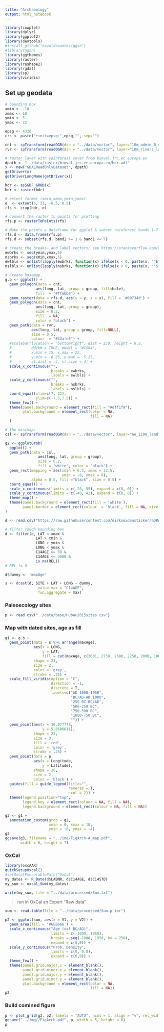 ```yaml
---
title: "Archaeology"
output: html_notebook
---
```


```r
library(cowplot)
library(dplyr)
library(ggplot2)
library(devtools)
#install_github("oswaldosantos/ggsn")
#library(ggsn)
library(ggthemes)
library(raster)
library(reshape2)
library(rgdal)
library(sp)
library(viridis)
```


## Set up geodata

```r
# bounding box
xmin <- -10
xmax <- 10
ymin <- 5
ymax <- 22

epsg <- 4326
crs <- paste("+init=epsg:",epsg,"", sep="")

cnt <- spTransform(readOGR(dsn = "../data/vector", layer="10m_admin_0_countries", verbose = FALSE), CRS( crs))
rvr <- spTransform(readOGR(dsn = "../data/vector", layer="10m_rivers_lake_centerlines", verbose = FALSE), CRS(crs))

# raster layer with rainforest cover from bioval.jrc.ec.europa.eu
dpath <- "../data/raster/bioval.jrc.ec.europa.eu/hdr.adf"
x <- new("GDALReadOnlyDataset", dpath)
getDriver(x)
getDriverLongName(getDriver(x))

hdr <- asSGDF_GROD(x)
hdr <- raster(hdr)

# extent format (xmin,xmax,ymin,ymax)
e  <- extent(6, 23, -8.5, 8.5) 
rfs <- crop(hdr, e) 

# convert the raster to points for plotting
rfs.p <- rasterToPoints(rfs)

# Make the points a dataframe for ggplot & subset rainforest bands 1-7
rfs.d <- data.frame(rfs.p)
rfs.d <- subset(rfs.d, band1 >= 1 & band1 <= 7)

# create the breaks- and label vectors; see https://stackoverflow.com/a/33302968
ewbrks <- seq(ymin,ymax,5)
nsbrks <- seq(xmin,xmax,5)
ewlbls <- unlist(lapply(ewbrks, function(x) ifelse(x < 0, paste(x, "°E"), ifelse(x > 0, paste(x, "°W"),x))))
nslbls <- unlist(lapply(nsbrks, function(x) ifelse(x < 0, paste(x, "°S"), ifelse(x > 0, paste(x, "°N"),x))))

# Create basemap
g.b <- ggplot() + 
  geom_polygon(data = cnt, 
              aes(long, lat, group = group, fill=hole),
              fill  = "#ffebbe") + 
  geom_raster(data = rfs.d, aes(y = y, x = x), fill = '#00734d') + 
  geom_polygon(data = cnt, 
              aes(long, lat, group = group),
              size = 0.2, 
              fill  = NA,  
              color = "black") + 
  geom_path(data = rvr, 
            aes(long, lat, group = group, fill=NULL),
            size = 0.5,   
            colour  = "#44afe3") + 
  #scalebar(location = "bottomright", dist = 250, height = 0.2,
  #         dd2km = TRUE, model = 'WGS84',           
  #         x.min = 15, x.max = 22,
  #         y.min = -6.25, y.max = -5.25, 
  #         st.dist = .4, st.size = 4) +
  scale_x_continuous("", 
                     breaks = ewbrks, 
                     labels = ewlbls) +
  scale_y_continuous("", 
                     breaks = nsbrks, 
                     labels = nslbls) +
  coord_equal(xlim=c(7, 22),
              ylim=c(-7.5,7.5)) + 
  theme_few() + 
  theme(panel.background = element_rect(fill = "#dff1f9"),
        plot.background = element_rect(color = NA, 
                                       fill = NA)
  )

# the minimap:
csl <- spTransform(readOGR(dsn = "../data/vector", layer="ne_110m_land", verbose = FALSE), CRS( crs))

g2 <- ggplotGrob(
  ggplot() + 
  geom_path(data = csl, 
               aes(long, lat, group = group),
               size = 0.2, 
               fill = 'white', color = "black") + 
  geom_rect(mapping = aes(xmin = 6.5, xmax = 22.5, 
                          ymin = -8, ymax = 8), 
            alpha = 0.5, fill ="black", size = 0.5) + 
  coord_equal() + 
  scale_x_continuous(limits = c(-20, 55), expand = c(0, 0)) + 
  scale_y_continuous(limits = c(-40, 42), expand = c(0, 0)) + 
  theme_map() + 
  theme(panel.background = element_rect(fill = 'white'), 
        panel.border = element_rect(colour  = 'black', fill = NA, size = 1))
)
```

```r
d <- read.csv("https://raw.githubusercontent.com/dirkseidensticker/aDRAC/master/data/aDRAC.csv", encoding = "UTF-8")

# filter rough bounding box
d <- filter(d, LAT < xmax & 
              LAT > xmin & 
              LONG > ymin & 
              LONG < ymax &
              C14AGE >= 50 & 
              C14AGE <= 3000 & 
              is.na(REL))
# REL != 0

d$dummy <- 'maxAge'

s <- dcast(d, SITE + LAT + LONG ~ dummy, 
               value.var = "C14AGE", 
               fun.aggregate = max)
```

### Paleoecology sites

```r
p <- read.csv("../data/base/Hubau2015sites.csv")
```


### Map with dated sites, age as fill
```r
g1 <- g.b + 
  geom_point(data = s %>% arrange(maxAge), 
             aes(x = LONG,
                 y = LAT,
                 fill = cut(maxAge, c(3001, 2750, 2500, 2250, 2000, 1000, 0))),
             shape = 21, 
             size = 2, 
             color = 'grey',
             stroke = .25) + 
  scale_fill_viridis(option = "C", 
                     direction = -1, 
                     discrete = T,
                     labels=c("AD 1000-1950",
                              "BC/AD-AD 1000",
                              "250 BC-BC/AD", 
                              "500-250 BC", 
                              "750-500 BC",
                              "1000-750 BC", 
                              "")) + 
  geom_point(aes(x = 10.077778, 
                 y = 5.8586611), 
             shape = 23,
             size = 3, 
             fill = 'red', 
             color = 'grey',
             stroke = .25) + 
  geom_point(data = p, 
             aes(x = Longitude, 
                 y = Latitude), 
             shape = 18,
             size = 2, 
             color = 'black') + 
  guides(fill = guide_legend(title="", 
                             reverse = T,
                             ncol = 2)) + 
  theme(legend.position="top", 
        legend.key = element_rect(colour = NA, fill = NA),
        legend.background = element_rect(colour = NA, fill = NA))

g3 <- g1 + 
  annotation_custom(grob = g2, 
                    xmin = 6, xmax = 10,
                    ymin = -8, ymax = -4)
g3
ggsave(g3, filename = "../img/FigArch-A_map.pdf", 
       width = 6, height = 7)
```

### OxCal

```r
library(oxcAAR)
quickSetupOxcal()
#setOxcalExecutablePath("OxCal")
my_dates <- R_Date(d$LABNR, d$C14AGE, d$C14STD)
my_sum <- oxcal_Sum(my_dates)

write(my_sum, file = "../data/processed/Sum.txt")
```

> run in OxCal an Export "Raw data"

```r
sum <- read.table(file = "../data/processed/Sum.prior")

p2 <- ggplot(sum, aes(x = V1, y = V2)) + 
  geom_area(fill = '#666666') + 
  scale_x_continuous("Age (cal BC/AD)", 
                     limits = c(-1000, 1950), 
                     breaks = seq(-1000, 1950, by = 250), 
                     expand = c(0,0)) + 
  scale_y_continuous("Prob. Density", 
                     limits = c(0, 0.8), 
                     expand = c(0,0)) + 
  theme_few() +  
  theme(panel.grid.major.x = element_blank(), 
        panel.grid.minor.x = element_blank(),
        panel.grid.major.y = element_blank(),
        panel.grid.minor.y = element_blank(),
        plot.background = element_rect(color = NA, 
                                       fill = NA))
p2
```

### Build comined figure

```r
p <- plot_grid(g3, p2, labels = "AUTO", ncol = 1, align = "v", rel_widths = c(1, 1), rel_heights = c(3, 1))
ggsave("../img//FigArch.pdf", p, width = 5, height = 8)
p
```
